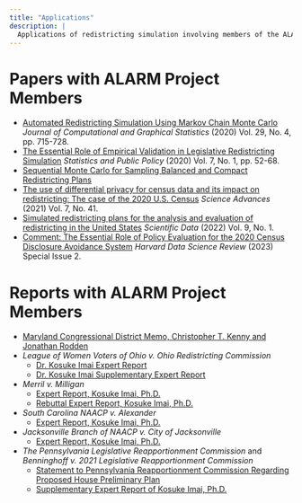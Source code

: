 ```yaml
---
title: "Applications"
description: |
  Applications of redistricting simulation involving members of the ALARM Project.
---
```


# Papers with ALARM Project Members
- [Automated Redistricting Simulation Using Markov Chain Monte Carlo](https://doi.org/10.1080/10618600.2020.1739532) *Journal of Computational and Graphical Statistics* (2020) Vol. 29, No. 4, pp. 715-728.
- [The Essential Role of Empirical Validation in Legislative Redistricting Simulation](https://doi.org/10.1080/2330443X.2020.1791773) *Statistics and Public Policy* (2020) Vol. 7, No. 1, pp. 52-68.
- [Sequential Monte Carlo for Sampling Balanced and Compact Redistricting Plans](https://arxiv.org/pdf/2008.06131.pdf)
- [The use of differential privacy for census data and its impact on redistricting: The case of the 2020 U.S. Census](https://doi.org/10.1126/sciadv.abk3283) *Science Advances* (2021) Vol. 7, No. 41.
- [Simulated redistricting plans for the analysis and evaluation of redistricting in the United States](https://www.nature.com/articles/s41597-022-01808-2) *Scientific Data* (2022) Vol. 9, No. 1.
- [Comment: The Essential Role of Policy Evaluation for the 2020 Census Disclosure Avoidance System](https://hdsr.mitpress.mit.edu/pub/6ffzuq19/release/1) *Harvard Data Science Review* (2023) Special Issue 2.

# Reports with ALARM Project Members
- [Maryland Congressional District Memo, Christopher T. Kenny and Jonathan Rodden](https://redistricting.maryland.gov/Documents/Library/mcrc-drafts-2021-0913/2021-0913-memo-algorithms-produced-by-Professor-Rodden.pdf)
- *League of Women Voters of Ohio v. Ohio Redistricting Commission*
    - [Dr. Kosuke Imai Expert Report](https://www.supremecourt.ohio.gov/pdf_viewer/pdf_viewer.aspx?pdf=911966.pdf)
    - [Dr. Kosuke Imai Supplementary Expert Report](http://supremecourt.ohio.gov/pdf_viewer/pdf_viewer.aspx?pdf=918618.pdf)
- *Merril v. Milligan*
    - [Expert Report, Kosuke Imai, Ph.D.](https://storage.courtlistener.com/recap/gov.uscourts.alnd.179302/gov.uscourts.alnd.179302.68.4_1.pdf)
    - [Rebuttal Expert Report, Kosuke Imai, Ph.D.](https://storage.courtlistener.com/recap/gov.uscourts.alnd.179302/gov.uscourts.alnd.179302.76.3.pdf)
- *South Carolina NAACP v. Alexander*
    - [Expert Report, Kosuke Imai, Ph.D.](https://storage.courtlistener.com/recap/gov.uscourts.scd.267522/gov.uscourts.scd.267522.344.1.pdf)
- *Jacksonville Branch of NAACP v. City of Jacksonville*
    - [Expert Report, Kosuke Imai, Ph.D.](https://www.hlselectionlaw.org/s/34-19-Imai-Rpt.pdf)
-  *The Pennsylvania Legislative Reapportionment Commission* and *Benninghoff v. 2021 Legislative Reapportionment Commission*
    - [Statement to Pennsylvania Reapportionment Commission Regarding Proposed House Preliminary Plan](https://www.redistricting.state.pa.us/resources/Press/2022-01-14%20IMAI%20Testimony.pdf)
    - [Supplementary Expert Report of Kosuke Imai, Ph.D.](https://www.pacourts.us/Storage/media/pdfs/20220311/214416-march11,2022-lrcanswertopetitionforreview.pdf)
